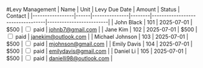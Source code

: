 #Levy Management
| Name            | Unit | Levy Due Date | Amount | Status                           | Contact                 |
|-----------------|------|---------------|--------|----------------------------------|-------------------------|
| John Black      | 101  | 2025-07-01    | $500   | <input type="checkbox" /> paid   | johnb7@gmail.com       |
| Jane Kim        | 102  | 2025-07-01    | $500   | <input type="checkbox" /> paid   | janekim@outlook.com    |
| Michael Johnson | 103  | 2025-07-01    | $500   | <input type="checkbox" /> paid   | mjohnson@gmail.com     |
| Emily Davis     | 104  | 2025-07-01    | $500   | <input type="checkbox" /> paid   | emilydavis@gmail.com   |
| Daniel Li       | 105  | 2025-07-01    | $500   | <input type="checkbox" /> paid   | danielli98@outlook.com |

